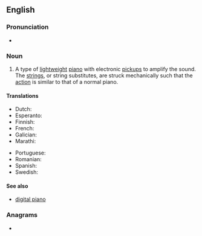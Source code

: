==English==
{{wikipedia}}

===Pronunciation===
* {{IPA|en|/əˈlɛk.tɹɪk piˈæn.oʊ/}}

===Noun===
{{en-noun}}

# {{lb|en|musical instruments}} A type of [[lightweight]] [[piano]] with electronic [[pickup]]s to amplify the sound. The [[string]]s, or string substitutes, are struck mechanically such that the [[action]] is similar to that of a normal piano.

====Translations====
{{trans-top|an instrument}}
* Dutch: {{t|nl|elektrische piano}}
* Esperanto: {{t|eo|elektropiano}}
* Finnish: {{t+|fi|sähköpiano}}
* French: {{t|fr|piano électrique}}
* Galician: {{t|gl|piano eléctrica}}
* Marathi: {{t|mr|विद्युत पियानो|m}}
{{trans-mid}}
* Portuguese: {{t|pt|piano elétrica}}
* Romanian: {{t+|ro|pian electric|n}}
* Spanish: {{t|es|piano eléctrica}}
* Swedish: {{t+|sv|elpiano|n}}
{{trans-bottom}}

====See also====
* [[digital piano]]

===Anagrams===
* {{anagrams|en|a=acceeiilnoprt|calcipotriene}}